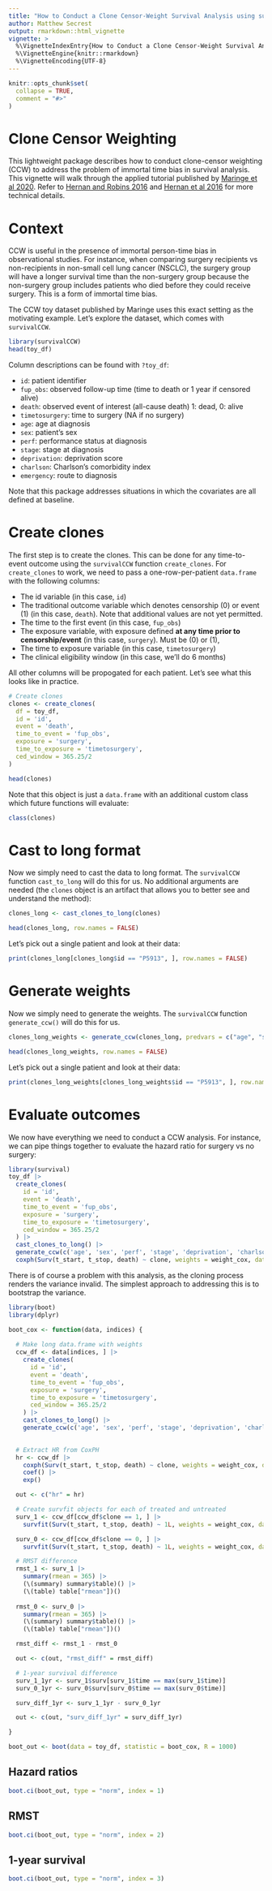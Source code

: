 ```yaml
---
title: "How to Conduct a Clone Censor-Weight Survival Analysis using survivalCCW"
author: Matthew Secrest
output: rmarkdown::html_vignette
vignette: >
  %\VignetteIndexEntry{How to Conduct a Clone Censor-Weight Survival Analysis using survivalCCW}
  %\VignetteEngine{knitr::rmarkdown}
  %\VignetteEncoding{UTF-8}
---
```


```r
knitr::opts_chunk$set(
  collapse = TRUE,
  comment = "#>"
)
```


# Clone Censor Weighting

This lightweight package describes how to conduct clone-censor weighting (CCW) to address the problem of immortal time bias in survival analysis. This vignette will walk through the applied tutorial published by [Maringe et al 2020](https://academic.oup.com/ije/article/49/5/1719/5835351). Refer to [Hernan and Robins 2016](https://doi.org/10.1093/aje/kwv254) and [Hernan et al 2016](https://doi.org/10.1016/j.jclinepi.2016.04.014) for more technical details.

# Context

CCW is useful in the presence of immortal person-time bias in observational studies. For instance, when comparing surgery recipients vs non-recipients in non-small cell lung cancer (NSCLC), the surgery group will have a longer survival time than the non-surgery group because the non-surgery group includes patients who died before they could receive surgery. This is a form of immortal time bias.

The CCW toy dataset published by Maringe uses this exact setting as the motivating example. Let's explore the dataset, which comes with `survivalCCW`.

```r
library(survivalCCW)
head(toy_df)
```

Column descriptions can be found with `?toy_df`:

- `id`: patient identifier
- `fup_obs`: observed follow-up time (time to death or 1 year if censored alive)
- `death`: observed event of interest (all-cause death) 1: dead, 0: alive
- `timetosurgery`: time to surgery (NA if no surgery)
- `age`: age at diagnosis
- `sex`: patient's sex
- `perf`: performance status at diagnosis
- `stage`: stage at diagnosis
- `deprivation`: deprivation score
- `charlson`: Charlson's comorbidity index
- `emergency`: route to diagnosis

Note that this package addresses situations in which the covariates are all defined at baseline.

# Create clones

The first step is to create the clones. This can be done for any time-to-event outcome using the `survivalCCW` function `create_clones`. For `create_clones` to work, we need to pass a one-row-per-patient `data.frame` with the following columns:

- The id variable (in this case, `id`)
- The traditional outcome variable which denotes censorship (0) or event (1) (in this case, `death`). Note that additional values are not yet permitted.
- The time to the first event (in this case, `fup_obs`)
- The exposure variable, with exposure defined **at any time prior to censorship/event** (in this case, `surgery`). Must be (0) or (1),
- The time to exposure variable (in this case, `timetosurgery`)
- The clinical eligibility window (in this case, we'll do 6 months)

All other columns will be propogated for each patient. Let's see what this looks like in practice.

```r

# Create clones
clones <- create_clones(
  df = toy_df,
  id = 'id',
  event = 'death',
  time_to_event = 'fup_obs',
  exposure = 'surgery',
  time_to_exposure = 'timetosurgery',
  ced_window = 365.25/2
)

head(clones)

```


Note that this object is just a `data.frame` with an additional custom class which future functions will evaluate:
```r
class(clones)
```


# Cast to long format
Now we simply need to cast the data to long format. The `survivalCCW` function `cast_to_long` will do this for us. 
No additional arguments are needed (the `clones` object is an artifact that allows you to better see and understand the method):

```r
clones_long <- cast_clones_to_long(clones)

head(clones_long, row.names = FALSE)
```

Let's pick out a single patient and look at their data:

```r
print(clones_long[clones_long$id == "P5913", ], row.names = FALSE)
```

# Generate weights

Now we simply need to generate the weights. The `survivalCCW` function `generate_ccw()` will do this for us.

```r
clones_long_weights <- generate_ccw(clones_long, predvars = c("age", "sex", "perf", "stage", "deprivation", "charlson", "emergency"))

head(clones_long_weights, row.names = FALSE)
```

Let's pick out a single patient and look at their data:

```r
print(clones_long_weights[clones_long_weights$id == "P5913", ], row.names = FALSE)
```

# Evaluate outcomes 

We now have everything we need to conduct a CCW analysis. For instance, we can pipe things together to evaluate the hazard ratio for surgery vs no surgery:

```r
library(survival)
toy_df |>
  create_clones(
    id = 'id',
    event = 'death',
    time_to_event = 'fup_obs',
    exposure = 'surgery',
    time_to_exposure = 'timetosurgery',
    ced_window = 365.25/2
  ) |>
  cast_clones_to_long() |>
  generate_ccw(c('age', 'sex', 'perf', 'stage', 'deprivation', 'charlson', 'emergency')) |>
  coxph(Surv(t_start, t_stop, death) ~ clone, weights = weight_cox, data = _)

```

There is of course a problem with this analysis, as the cloning process renders the variance invalid. The simplest approach to addressing this is 
to bootstrap the variance.

```r
library(boot)
library(dplyr)

boot_cox <- function(data, indices) {
  
  # Make long data.frame with weights
  ccw_df <- data[indices, ] |>
    create_clones(
      id = 'id',
      event = 'death',
      time_to_event = 'fup_obs',
      exposure = 'surgery',
      time_to_exposure = 'timetosurgery',
      ced_window = 365.25/2
    ) |>
    cast_clones_to_long() |>
    generate_ccw(c('age', 'sex', 'perf', 'stage', 'deprivation', 'charlson', 'emergency'))
    

  # Extract HR from CoxPH
  hr <- ccw_df |>
    coxph(Surv(t_start, t_stop, death) ~ clone, weights = weight_cox, data = _) |>
    coef() |>
    exp()

  out <- c("hr" = hr)

  # Create survfit objects for each of treated and untreated
  surv_1 <- ccw_df[ccw_df$clone == 1, ] |>
    survfit(Surv(t_start, t_stop, death) ~ 1L, weights = weight_cox, data = _)

  surv_0 <- ccw_df[ccw_df$clone == 0, ] |>
    survfit(Surv(t_start, t_stop, death) ~ 1L, weights = weight_cox, data = _)

  # RMST difference
  rmst_1 <- surv_1 |>
    summary(rmean = 365) |>
    (\(summary) summary$table)() |>
    (\(table) table["rmean"])()
  
  rmst_0 <- surv_0 |>
    summary(rmean = 365) |>
    (\(summary) summary$table)() |>
    (\(table) table["rmean"])()

  rmst_diff <- rmst_1 - rmst_0

  out <- c(out, "rmst_diff" = rmst_diff)

  # 1-year survival difference
  surv_1_1yr <- surv_1$surv[surv_1$time == max(surv_1$time)]
  surv_0_1yr <- surv_0$surv[surv_0$time == max(surv_0$time)]

  surv_diff_1yr <- surv_1_1yr - surv_0_1yr

  out <- c(out, "surv_diff_1yr" = surv_diff_1yr)

}

boot_out <- boot(data = toy_df, statistic = boot_cox, R = 1000)
```

## Hazard ratios
```r
boot.ci(boot_out, type = "norm", index = 1)
```

## RMST
```r
boot.ci(boot_out, type = "norm", index = 2)
```

## 1-year survival
```r
boot.ci(boot_out, type = "norm", index = 3)
```